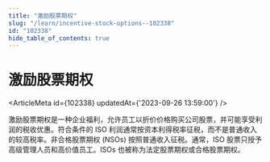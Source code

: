 ```yaml
---
title: "激励股票期权"
slug: "/learn/incentive-stock-options--102338"
id: "102338"
hide_table_of_contents: true
---
```



# 激励股票期权

<ArticleMeta id={102338} updatedAt={'2023-09-26 13:59:00'} />
<div className='border-solid border-b border-t-0 my-4 border-[var(--ifm-color-gray-300)]' />

激励股票期权是一种企业福利，允许员工以折价价格购买公司股票，并可能享受利润的税收优惠。符合条件的 ISO 利润通常按资本利得税率征税，而不是普通收入的较高税率。非合格股票期权 (NSOs) 按照普通收入征税。通常，ISO 股票只授予高级管理人员和高价值员工。ISOs 也被称为法定股票期权或合格股票期权。
